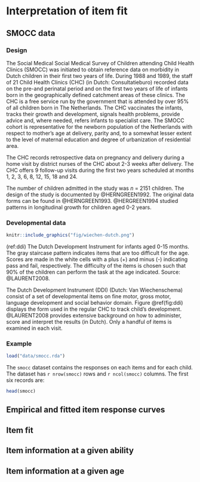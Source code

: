 # Interpretation of item fit {#items}

## SMOCC data 

### Design

The Social Medical Social Medical Survey of Children attending Child
Health Clinics (SMOCC) was initiated to obtain reference data on
morbidity in Dutch children in their first two years of life. During
1988 and 1989, the staff of 21 Child Health Clinics (CHC) (in Dutch:
Consultatieburo) recorded data on the pre-and perinatal period and on
the first two years of life of infants born in the geographically
defined catchment areas of these clinics. The CHC is a free service
run by the government that is attended by over 95% of all children
born in The Netherlands. The CHC vaccinates the infants, tracks their
growth and development, signals health problems, provide advice and,
where needed, refers infants to specialist care. The SMOCC cohort is
representative for the newborn population of the Netherlands with
respect to mother's age at delivery, parity and, to a somewhat lesser
extent to the level of maternal education and degree of urbanization
of residential area.

The CHC records retrospective data on pregnancy and delivery during a
home visit by district nurses of the CHC about 2-3 weeks after
delivery. The CHC offers 9 follow-up visits during the first two years
scheduled at months 1, 2, 3, 6, 8, 12, 15, 18 and 24.

The number of children admitted in the study was $n$ = 2151 children.
The design of the study is documented by @HERNGREEN1992. The original
data forms can be found in @HERNGREEN1993. @HERGREEN1994 studied
patterns in longitudinal growth for children aged 0-2 years.

### Developmental data

```{r ddi, echo = FALSE, fig.cap = '(ref:ddi)'}
knitr::include_graphics("fig/wiechen-dutch.png")
```

(ref:ddi) The Dutch Development Instrument for infants aged 0-15 
months. The gray staircase pattern indicates items that are too 
difficult for the age. Scores are made in the white cells with
a plus (+) and minus (-) indicating pass and fail, respectively. 
The difficulty of the items is chosen such that 90% of the children 
can perform the task at the age indicated. Source: @LAURENT2008.

The Dutch Development Instrument (DDI) (Dutch: Van Wiechenschema) 
consist of a set of developmental items on fine motor, gross motor,
language development and social behavior domain. Figure 
\@ref(fig:ddi) displays the form used in the regular CHC to track 
child's development. @LAURENT2008 provides extensive background
on how to administer, score and interpret the results (in Dutch). 
Only a handful of items is examined in each visit.

### Example

```{r smocc-load, echo = FALSE}
load("data/smocc.rda")
```

The `smocc` dataset contains the responses on each items and for each
child. The dataset has `r nrow(smocc)` rows and `r ncol(smocc)`
columns. The first six records are:

```{r smocc-dim}
head(smocc)
```

## Empirical and fitted item response curves

## Item fit

## Item information at a given ability

## Item information at a given age
